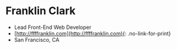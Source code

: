 
# Franklin Clark
 - Lead Front-End Web Developer
 - [http://ffffranklin.com](http://ffffranklin.com){: .no-link-for-print}
 - San Francisco, CA
